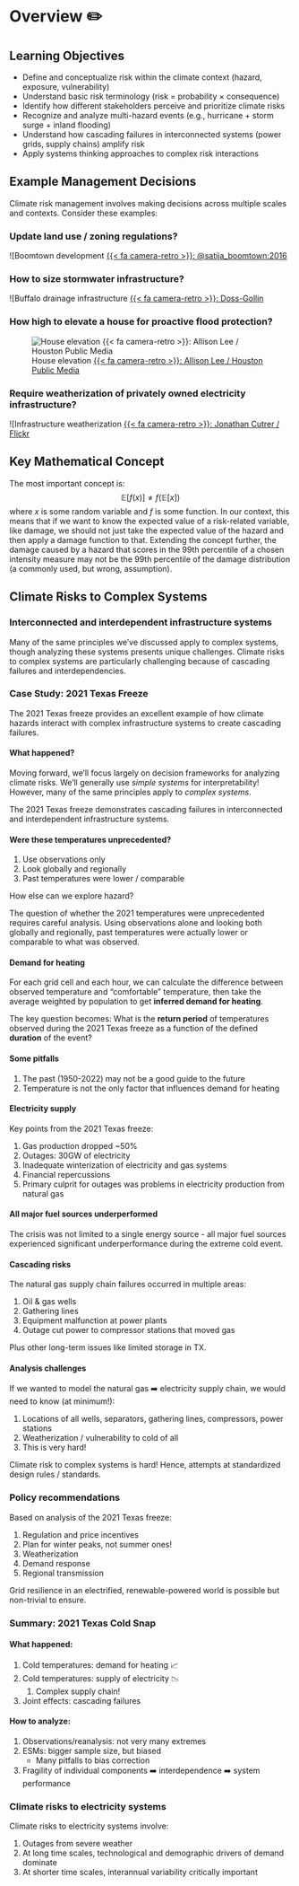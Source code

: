 # Overview ✏️ {.unnumbered}

::: {.callout-tip}
## Learning Objectives

- Define and conceptualize risk within the climate context (hazard, exposure, vulnerability)
- Understand basic risk terminology (risk = probability × consequence)
- Identify how different stakeholders perceive and prioritize climate risks
- Recognize and analyze multi-hazard events (e.g., hurricane + storm surge + inland flooding)
- Understand how cascading failures in interconnected systems (power grids, supply chains) amplify risk
- Apply systems thinking approaches to complex risk interactions
:::

## Example Management Decisions

Climate risk management involves making decisions across multiple scales and contexts. Consider these examples:

### Update land use / zoning regulations?

![Boomtown development [{{< fa camera-retro >}}: @satija_boomtown:2016](../../_assets/img/boomtown.png)

### How to size stormwater infrastructure?

![Buffalo drainage infrastructure [{{< fa camera-retro >}}: Doss-Gollin](../../_assets/img/doss-gollin-buffalo-drainage.jpeg)

### How high to elevate a house for proactive flood protection?

![House elevation [{{< fa camera-retro >}}: Allison Lee / Houston Public Media](https://www.houstonpublicmedia.org/articles/news/2017/10/06/240934/many-houstonians-seek-home-elevation-after-repetitive-flooding/)](../../_assets/img/lee-meyerland-elevation.jpg)

### Require weatherization of privately owned electricity infrastructure?

![Infrastructure weatherization [{{< fa camera-retro >}}: Jonathan Cutrer / Flickr](../../_assets/img/cutrer-uri.jpg)

## Key Mathematical Concept

The most important concept is:
$$
\mathbb{E}\left[ f(x) \right] \neq f \left( \mathbb{E}[x] \right)
$$
where $x$ is some random variable and $f$ is some function.
In our context, this means that if we want to know the expected value of a risk-related variable, like damage, we should not just take the expected value of the hazard and then apply a damage function to that.
Extending the concept further, the damage caused by a hazard that scores in the 99th percentile of a chosen intensity measure may not be the 99th percentile of the damage distribution (a commonly used, but wrong, assumption).

## Climate Risks to Complex Systems

### Interconnected and interdependent infrastructure systems

Many of the same principles we've discussed apply to complex systems, though analyzing these systems presents unique challenges. 
Climate risks to complex systems are particularly challenging because of cascading failures and interdependencies.

### Case Study: 2021 Texas Freeze

The 2021 Texas freeze provides an excellent example of how climate hazards interact with complex infrastructure systems to create cascading failures.

#### What happened?

Moving forward, we'll focus largely on decision frameworks for analyzing climate risks.
We'll generally use *simple systems* for interpretability!
However, many of the same principles apply to *complex systems*.

The 2021 Texas freeze demonstrates cascading failures in interconnected and interdependent infrastructure systems.

#### Were these temperatures unprecedented?

1. Use observations only
1. Look globally and regionally
1. Past temperatures were lower / comparable

How else can we explore hazard?

The question of whether the 2021 temperatures were unprecedented requires careful analysis.
Using observations alone and looking both globally and regionally, past temperatures were actually lower or comparable to what was observed.

#### Demand for heating

For each grid cell and each hour, we can calculate the difference between observed temperature and "comfortable" temperature, then take the average weighted by population to get **inferred demand for heating**.

The key question becomes: What is the **return period** of temperatures observed during the 2021 Texas freeze as a function of the defined **duration** of the event?

#### Some pitfalls

1. The past (1950-2022) may not be a good guide to the future
1. Temperature is not the only factor that influences demand for heating

#### Electricity supply

Key points from the 2021 Texas freeze:

1. Gas production dropped ~50% 
1. Outages: 30GW of electricity
1. Inadequate winterization of electricity and gas systems
1. Financial repercussions
1. Primary culprit for outages was problems in electricity production from natural gas

#### All major fuel sources underperformed

The crisis was not limited to a single energy source - all major fuel sources experienced significant underperformance during the extreme cold event.

#### Cascading risks

The natural gas supply chain failures occurred in multiple areas:

1. Oil & gas wells
2. Gathering lines
3. Equipment malfunction at power plants
4. Outage cut power to compressor stations that moved gas

Plus other long-term issues like limited storage in TX.

#### Analysis challenges

If we wanted to model the natural gas ➡️ electricity supply chain, we would need to know (at minimum!): 

1. Locations of all wells, separators, gathering lines, compressors, power stations
1. Weatherization / vulnerability to cold of all
1. This is very hard!

Climate risk to complex systems is hard!
Hence, attempts at standardized design rules / standards.

### Policy recommendations

Based on analysis of the 2021 Texas freeze:

1. Regulation and price incentives
1. Plan for winter peaks, not summer ones!
1. Weatherization
1. Demand response
1. Regional transmission

Grid resilience in an electrified, renewable-powered world is possible but non-trivial to ensure.

### Summary: 2021 Texas Cold Snap

#### What happened:
1. Cold temperatures: demand for heating 📈
1. Cold temperatures: supply of electricity 📉
    1. Complex supply chain!
1. Joint effects: cascading failures

#### How to analyze:
1. Observations/reanalysis: not very many extremes
1. ESMs: bigger sample size, but biased
    - Many pitfalls to bias correction
1. Fragility of individual components ➡️ interdependence ➡️ system performance

### Climate risks to electricity systems

Climate risks to electricity systems involve:

1. Outages from severe weather
1. At long time scales, technological and demographic drivers of demand dominate
1. At shorter time scales, interannual variability critically important
